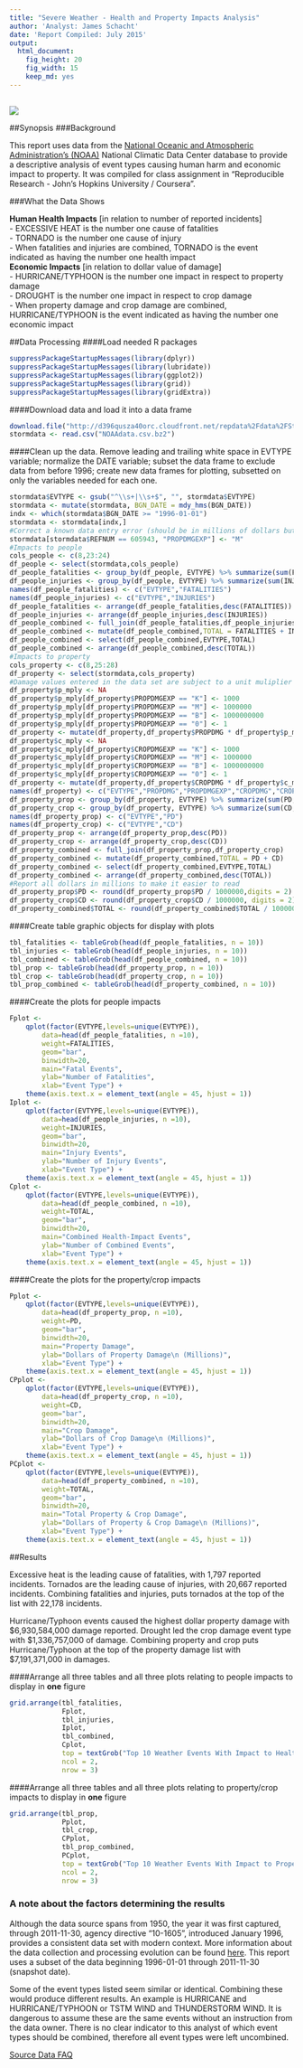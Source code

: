 ```yaml
---
title: "Severe Weather - Health and Property Impacts Analysis"
author: 'Analyst: James Schacht'
date: 'Report Compiled: July 2015'
output:
  html_document:
    fig_height: 20
    fig_width: 15
    keep_md: yes
---
```

##
<a href="http://www.linkedin.com/in/schachtjames" target="_blank" title="James Schacht"><img src="http://itsprinting.org/images/james.schacht.jpg"></a>

##Synopsis
###Background
<p>
This report uses data from the <a href="https://www.ncdc.noaa.gov/" target="_blank">National Oceanic and Atmospheric Administration's (NOAA)</a> National Climatic Data Center database to provide a descriptive analysis of event types causing human harm and economic impact to property. It was compiled for class assignment in "Reproducible Research - John's Hopkins University / Coursera".
</p>

###What the Data Shows


<strong>Human Health Impacts</strong> [in relation to number of reported incidents]  
- EXCESSIVE HEAT is the number one cause of fatalities  
- TORNADO is the number one cause of injury  
- When fatalities and injuries are combined, TORNADO is the event indicated as having the number one health impact  
<strong>Economic Impacts</strong> [in relation to dollar value of damage]  
- HURRICANE/TYPHOON is the number one impact in respect to property damage  
- DROUGHT is the number one impact in respect to crop damage  
- When property damage and crop damage are combined, HURRICANE/TYPHOON is the event indicated as having the number one economic impact  

##Data Processing
####Load needed R packages
```r
suppressPackageStartupMessages(library(dplyr))
suppressPackageStartupMessages(library(lubridate))
suppressPackageStartupMessages(library(ggplot2))
suppressPackageStartupMessages(library(grid))
suppressPackageStartupMessages(library(gridExtra))
``` 
####Download data and load it into a data frame
```r
download.file("http://d396qusza40orc.cloudfront.net/repdata%2Fdata%2FStormData.csv.bz2", "NOAAdata.csv.bz2", mode="wb")
stormdata <- read.csv("NOAAdata.csv.bz2")
```
####Clean up the data. Remove leading and trailing white space in EVTYPE variable; normalize the DATE variable; subset the data frame to exclude data from before 1996; create new data frames for plotting, subsetted on only the variables needed for each one.
```r
stormdata$EVTYPE <- gsub("^\\s+|\\s+$", "", stormdata$EVTYPE)
stormdata <- mutate(stormdata, BGN_DATE = mdy_hms(BGN_DATE))
indx <- which(stormdata$BGN_DATE >= "1996-01-01")
stormdata <- stormdata[indx,]
#Correct a known data entry error (should be in millions of dollars but multiplier entered as billions)
stormdata[stormdata$REFNUM == 605943, "PROPDMGEXP"] <- "M"
#Impacts to people
cols_people <- c(8,23:24)
df_people <- select(stormdata,cols_people)
df_people_fatalities <- group_by(df_people, EVTYPE) %>% summarize(sum(FATALITIES))
df_people_injuries <- group_by(df_people, EVTYPE) %>% summarize(sum(INJURIES))
names(df_people_fatalities) <- c("EVTYPE","FATALITIES")
names(df_people_injuries) <- c("EVTYPE","INJURIES")
df_people_fatalities <- arrange(df_people_fatalities,desc(FATALITIES))
df_people_injuries <- arrange(df_people_injuries,desc(INJURIES))
df_people_combined <- full_join(df_people_fatalities,df_people_injuries)
df_people_combined <- mutate(df_people_combined,TOTAL = FATALITIES + INJURIES)
df_people_combined <- select(df_people_combined,EVTYPE,TOTAL)
df_people_combined <- arrange(df_people_combined,desc(TOTAL))
#Impacts to property
cols_property <- c(8,25:28)
df_property <- select(stormdata,cols_property)
#Damage values entered in the data set are subject to a unit muliplier stored in the [PROP|CROP]DMGEXP variables as K(thousands), M(millions), B(billions), 0(no multiplier), or Empty String(NA).  The next 11 lines calculate the actual dollar values based upon the damage variable muliplied times the decoded "...EXP" variable.
df_property$p_mply <- NA
df_property$p_mply[df_property$PROPDMGEXP == "K"] <- 1000
df_property$p_mply[df_property$PROPDMGEXP == "M"] <- 1000000
df_property$p_mply[df_property$PROPDMGEXP == "B"] <- 1000000000
df_property$p_mply[df_property$PROPDMGEXP == "0"] <- 1
df_property <- mutate(df_property,df_property$PROPDMG * df_property$p_mply)
df_property$c_mply <- NA
df_property$c_mply[df_property$CROPDMGEXP == "K"] <- 1000
df_property$c_mply[df_property$CROPDMGEXP == "M"] <- 1000000
df_property$c_mply[df_property$CROPDMGEXP == "B"] <- 1000000000
df_property$c_mply[df_property$CROPDMGEXP == "0"] <- 1
df_property <- mutate(df_property,df_property$CROPDMG * df_property$c_mply)
names(df_property) <- c("EVTYPE","PROPDMG","PROPDMGEXP","CROPDMG","CROPDMGEXP","p_mply","PD","c_mply","CD")
df_property_prop <- group_by(df_property, EVTYPE) %>% summarize(sum(PD,na.rm=T))
df_property_crop <- group_by(df_property, EVTYPE) %>% summarize(sum(CD,na.rm=T))
names(df_property_prop) <- c("EVTYPE","PD")
names(df_property_crop) <- c("EVTYPE","CD")
df_property_prop <- arrange(df_property_prop,desc(PD))
df_property_crop <- arrange(df_property_crop,desc(CD))
df_property_combined <- full_join(df_property_prop,df_property_crop)
df_property_combined <- mutate(df_property_combined,TOTAL = PD + CD)
df_property_combined <- select(df_property_combined,EVTYPE,TOTAL)
df_property_combined <- arrange(df_property_combined,desc(TOTAL))
#Report all dollars in millions to make it easier to read
df_property_prop$PD <- round(df_property_prop$PD / 1000000,digits = 2)
df_property_crop$CD <- round(df_property_crop$CD / 1000000, digits = 2)
df_property_combined$TOTAL <- round(df_property_combined$TOTAL / 1000000, digits=2)
```
####Create table graphic objects for display with plots
```r
tbl_fatalities <- tableGrob(head(df_people_fatalities, n = 10))
tbl_injuries <- tableGrob(head(df_people_injuries, n = 10))
tbl_combined <- tableGrob(head(df_people_combined, n = 10))
tbl_prop <- tableGrob(head(df_property_prop, n = 10))
tbl_crop <- tableGrob(head(df_property_crop, n = 10))
tbl_prop_combined <- tableGrob(head(df_property_combined, n = 10))
```
####Create the plots for people impacts
```r
Fplot <- 
    qplot(factor(EVTYPE,levels=unique(EVTYPE)),
        data=head(df_people_fatalities, n =10), 
        weight=FATALITIES, 
        geom="bar", 
        binwidth=20,
        main="Fatal Events",
        ylab="Number of Fatalities",
        xlab="Event Type") +
    theme(axis.text.x = element_text(angle = 45, hjust = 1))
Iplot <- 
    qplot(factor(EVTYPE,levels=unique(EVTYPE)),
        data=head(df_people_injuries, n =10), 
        weight=INJURIES, 
        geom="bar", 
        binwidth=20,
        main="Injury Events",
        ylab="Number of Injury Events",
        xlab="Event Type") +
    theme(axis.text.x = element_text(angle = 45, hjust = 1))
Cplot <- 
    qplot(factor(EVTYPE,levels=unique(EVTYPE)),
        data=head(df_people_combined, n =10), 
        weight=TOTAL, 
        geom="bar", 
        binwidth=20,
        main="Combined Health-Impact Events",
        ylab="Number of Combined Events",
        xlab="Event Type") +
    theme(axis.text.x = element_text(angle = 45, hjust = 1))
```
####Create the plots for the property/crop impacts
```r
Pplot <- 
    qplot(factor(EVTYPE,levels=unique(EVTYPE)),
        data=head(df_property_prop, n =10), 
        weight=PD, 
        geom="bar", 
        binwidth=20,
        main="Property Damage",
        ylab="Dollars of Property Damage\n (Millions)",
        xlab="Event Type") +
    theme(axis.text.x = element_text(angle = 45, hjust = 1))
CPplot <- 
    qplot(factor(EVTYPE,levels=unique(EVTYPE)),
        data=head(df_property_crop, n =10), 
        weight=CD, 
        geom="bar", 
        binwidth=20,
        main="Crop Damage",
        ylab="Dollars of Crop Damage\n (Millions)",
        xlab="Event Type") +
    theme(axis.text.x = element_text(angle = 45, hjust = 1))
PCplot <- 
    qplot(factor(EVTYPE,levels=unique(EVTYPE)),
        data=head(df_property_combined, n =10), 
        weight=TOTAL, 
        geom="bar", 
        binwidth=20,
        main="Total Property & Crop Damage",
        ylab="Dollars of Property & Crop Damage\n (Millions)",
        xlab="Event Type") +
    theme(axis.text.x = element_text(angle = 45, hjust = 1))
```
##Results
<p>  
Excessive heat is the leading cause of fatalities, with 1,797 reported incidents. Tornados are the leading cause of injuries, with 20,667 reported incidents. Combining fatalities and injuries, puts tornados at the top of the list with 22,178 incidents.
</p>  
<p>  
Hurricane/Typhoon events caused the highest dollar property damage with $6,930,584,000 damage reported. Drought led the crop damage event type with $1,336,757,000 of damage.  Combining property and crop puts Hurricane/Typhoon at the top of the property damage list with $7,191,371,000 in damages.
</p>  
####Arrange all three tables and all three plots relating to people impacts to display in <strong>one</strong> figure
```r
grid.arrange(tbl_fatalities,
             Fplot,
             tbl_injuries,
             Iplot,
             tbl_combined,
             Cplot,
             top = textGrob("Top 10 Weather Events With Impact to Health 1996 - 2011",gp=gpar(fontsize=20,font=3)),
             ncol = 2,
             nrow = 3)
```

####Arrange all three tables and all three plots relating to property/crop impacts to display in <strong>one</strong> figure
```r
grid.arrange(tbl_prop,
             Pplot,
             tbl_crop,
             CPplot,
             tbl_prop_combined,
             PCplot,
             top = textGrob("Top 10 Weather Events With Impact to Property & Crop Damage 1996 - 2011",gp=gpar(fontsize=20,font=3)),
             ncol = 2,
             nrow = 3)
```

### A note about the factors determining the results
<p>
Although the data source spans from 1950, the year it was first captured, through 2011-11-30, agency directive "10-1605", introduced January 1996, provides a consistent data set with modern context. More information about the data collection and processing evolution can be found <a href="https://www.ncdc.noaa.gov/stormevents/details.jsp" target="_blank">here</a>.  This report uses a subset of the data beginning 1996-01-01 through 2011-11-30 (snapshot date). 
</p>
<p>
Some of the event types listed seem similar or identical.  Combining these would produce different results.  An example is HURRICANE and HURRICANE/TYPHOON or TSTM WIND and THUNDERSTORM WIND. It is dangerous to assume these are the same events without an instruction from the data owner. There is no clear indicator to this analyst of which event types should be combined, therefore all event types were left uncombined. 
</p>
<p>
<a href="https://d396qusza40orc.cloudfront.net/repdata%2Fpeer2_doc%2FNCDC%20Storm%20Events-FAQ%20Page.pdf" target="_blank">Source Data FAQ</a>
</p>

